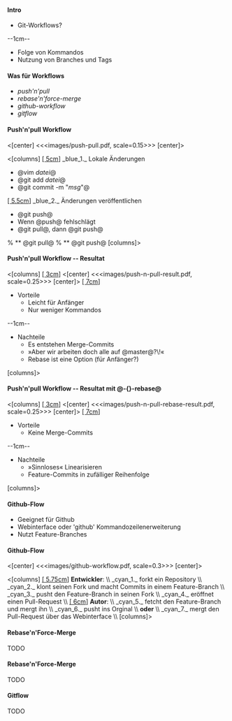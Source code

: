 ==== Intro ====

* Git-Workflows?

--1cm--

* Folge von Kommandos
* Nutzung von Branches und Tags

==== Was für Workflows ====

* ''push'n'pull''
* ''rebase'n'force-merge''
* ''github-workflow''
* ''gitflow''

==== Push'n'pull Workflow ====

<[center]
<<<images/push-pull.pdf, scale=0.15>>>
[center]>

<[columns]
[[[ 5cm ]]]
_blue_1._ Lokale Änderungen
* @vim ''datei''@
* @git add ''datei''@
* @git commit -m "''msg''"@
[[[ 5.5cm ]]]
_blue_2._ Änderungen veröffentlichen
* @git push@
* Wenn @push@ fehlschlägt
* @git pull@, dann @git push@
% ** @git pull@
% ** @git push@
[columns]>

==== Push'n'pull Workflow -- Resultat ====

<[columns]
[[[ 3cm ]]]
<[center]
<<<images/push-n-pull-result.pdf, scale=0.25>>>
[center]>
[[[ 7cm ]]]
* Vorteile
** Leicht für Anfänger
** Nur weniger Kommandos
--1cm--
* Nachteile
** Es entstehen Merge-Commits
** »Aber wir arbeiten doch alle auf @master@?\!«
** Rebase ist eine Option (für Anfänger?)
[columns]>

==== Push'n'pull Workflow -- Resultat mit @-{}-rebase@ ====

<[columns]
[[[ 3cm ]]]
<[center]
<<<images/push-n-pull-rebase-result.pdf, scale=0.25>>>
[center]>
[[[ 7cm ]]]
* Vorteile
** Keine Merge-Commits
--1cm--
* Nachteile
** »Sinnloses« Linearisieren
** Feature-Commits in zufälliger Reihenfolge
[columns]>

==== Github-Flow ====

* Geeignet für Github
* Webinterface oder 'github' Kommandozeilenerweiterung
* Nutzt Feature-Branches

==== Github-Flow ====

<[center]
<<<images/github-workflow.pdf, scale=0.3>>>
[center]>

<[columns]
[[[ 5.75cm ]]]
'''Entwickler''': \\
_cyan_1._ forkt ein Repository \\
_cyan_2._ klont seinen Fork und macht Commits in einem Feature-Branch \\
_cyan_3._ pusht den Feature-Branch in seinen Fork \\
_cyan_4._ eröffnet einen Pull-Request \\
[[[ 6cm ]]]
'''Autor''': \\
_cyan_5._ fetcht den Feature-Branch und mergt ihn \\
_cyan_6._ pusht ins Orginal \\
'''oder''' \\
_cyan_7._ mergt den Pull-Request über das Webinterface \\
[columns]>


==== Rebase'n'Force-Merge ====

TODO

==== Rebase'n'Force-Merge ====

TODO

==== Gitflow ====

TODO
